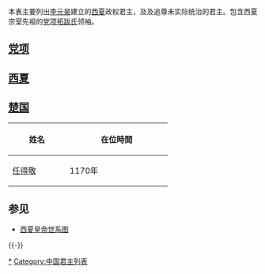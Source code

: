 {{unreferenced|time=2012-2-13}} 
{{中国君主列表}}本表主要列出[[李元昊|李元昊]]建立的[[西夏|西夏]]政权君主，及及追尊未实际统治的君主。包含西夏宗室先祖的[[党项|党项]][[拓跋氏|拓跋氏]]领袖。

== [[党项|党项]] ==
{{模板:中国君主列表/西夏/党项}}

== [[西夏|西夏]] ==
{{模板:中国君主列表/西夏}}

== [[任得敬|楚国]] ==
{|class="wikitable"
!width="100"|姓名
!width="190"|在位時間
|-align="center"
|[[任得敬|任得敬]]
|1170年
|}

== 参见 ==
* [[西夏皇帝世系图|西夏皇帝世系图]]

{{-}}
{{西夏皇帝}}
{{中國領袖列表}}

[[Category:西夏皇帝|*]]
[[Category:中国君主列表|Category:中国君主列表]]